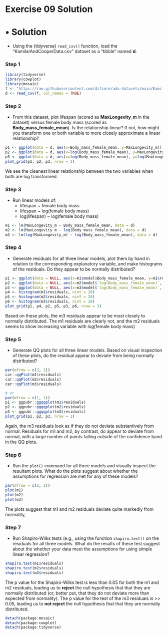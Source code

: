 # Exercise 09 Solution {.unnumbered}

# • Solution {.unnumbered}

- Using the {tidyverse} `read_csv()` function, load the "KamilarAndCooperData.csv" dataset as a "tibble" named **d**.

### Step 1 {.unnumbered}

```{r warning=FALSE, message=FALSE}
library(tidyverse)
library(cowplot)
library(mosaic)
f <- "https://raw.githubusercontent.com/difiore/ada-datasets/main/KamilarAndCooperData.csv"
d <- read_csv(f, col_names = TRUE)
```

### Step 2 {.unnumbered}

- From this dataset, plot lifespan (scored as **MaxLongevity_m** in the dataset) versus female body mass (scored as **Body_mass_female_mean**). Is the relationship linear? If not, how might you transform one or both variable to more closely approximate a linear relationship?

```{r}
p1 <- ggplot(data = d, aes(x=Body_mass_female_mean, y=MaxLongevity_m)) + geom_point()
p2 <- ggplot(data = d, aes(x=log(Body_mass_female_mean), y=MaxLongevity_m)) + geom_point()
p3 <- ggplot(data = d, aes(x=log(Body_mass_female_mean), y=log(MaxLongevity_m))) + geom_point()
plot_grid(p1, p2, p3, nrow = 1)
```

We see the cleanest linear relationship between the two variables when both are log transformed.

### Step 3 {.unnumbered}

- Run linear models of:
  - lifespan ~ female body mass
  - lifespan ~ log(female body mass)
  - log(lifespan) ~ log(female body mass)

```{r}
m1 <- lm(MaxLongevity_m ~ Body_mass_female_mean, data = d)
m2 <- lm(MaxLongevity_m ~ log(Body_mass_female_mean), data = d)
m3 <- lm(log(MaxLongevity_m) ~ log(Body_mass_female_mean), data = d)
```

### Step 4 {.unnumbered}

- Generate residuals for all three linear models, plot them by hand in relation to the corresponding explanatory variable, and make histograms of the residuals. Do they appear to be normally distributed?

```{r}
p1 <- ggplot(data = NULL, aes(x=m1$model$Body_mass_female_mean, y=m1$residuals)) + geom_point()
p2 <- ggplot(data = NULL, aes(x=m2$model$`log(Body_mass_female_mean)`, y=m2$residuals)) + geom_point()
p3 <- ggplot(data = NULL, aes(x=m3$model$`log(Body_mass_female_mean)`, y=m3$residuals)) + geom_point()
p4 <- histogram(m1$residuals, nint = 20)
p5 <- histogram(m2$residuals, nint = 20)
p6 <- histogram(m3$residuals, nint = 20)
plot_grid(p1, p4, p2, p5, p3, p6, nrow = 3)
```

Based on these plots, the m3 residuals appear to be most closely to normally distributed. The m1 residuals are clearly not, and the m2 residuals seems to show increasing variable with log(female body mass)

### Step 5 {.unnumbered}

- Generate QQ plots for all three linear models. Based on visual inspection of these plots, do the residual appear to deviate from being normally distributed?

```{r}
par(mfrow = c(3, 1))
car::qqPlot(m1$residuals)
car::qqPlot(m2$residuals)
car::qqPlot(m3$residuals)

# or
par(mfrow = c(1, 1))
p1 <- ggpubr::ggqqplot(m1$residuals)
p2 <- ggpubr::ggqqplot(m2$residuals)
p3 <- ggpubr::ggqqplot(m3$residuals)
plot_grid(p1, p2, p3, nrow = 1)
```

Again, the m3 residuals look as if they do not deviate substantively from normal. Residuals for m1 and m2, by contrast, do appear to deviate from normal, with a large number of points falling outside of the confidence band in the QQ plots.

### Step 6 {.unnumbered}

- Run the `plot()` command for all three models and visually inspect the resultant plots. What do the plots suggest about whether the assumptions for regression are met for any of these models?

```{r}
par(mfrow = c(2, 2))
plot(m1)
plot(m2)
plot(m3)
```

The plots suggest that m1 and m2 residuals deviate quite markedly from normality,

### Step 7 {.unnumbered}

- Run Shapiro-Wilks tests (e.g., using the function `shapiro.test()` on the residuals for all three models. What do the results of these test suggest about the whether your data meet the assumptions for using simple linear regression?

```{r}
shapiro.test(m1$residuals)
shapiro.test(m2$residuals)
shapiro.test(m3$residuals)
```

The p value for the Shapiro-Wilks test is less than 0.05 for both the m1 and m2 residuals, leading us to **reject** the null hypothesis that that they are normally distributed (or, better put, that they do not deviate more than expected from normality). The p value for the test of the m3 residuals is >> 0.05, leading us to **not reject** the null hypothesis that that they are normally distributed. 

```{r include=FALSE}
detach(package:mosaic)
detach(package:cowplot)
detach(package:tidyverse)
```
